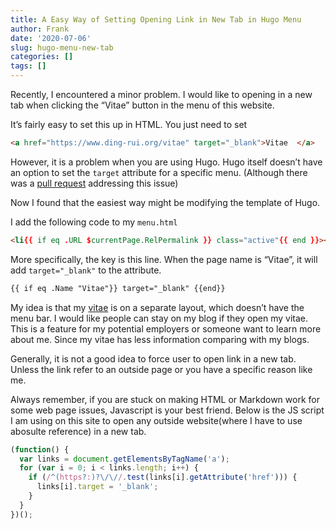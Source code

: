 ```yaml
---
title: A Easy Way of Setting Opening Link in New Tab in Hugo Menu
author: Frank
date: '2020-07-06'
slug: hugo-menu-new-tab
categories: []
tags: []
---
```


Recently, I encountered a minor problem. I would like to opening in a new tab when clicking the "Vitae" button in the menu of this website.

It's fairly easy to set this up in HTML. You just need to set

```html
<a href="https://www.ding-rui.org/vitae" target="_blank">Vitae  </a>
```

However, it is a problem when you are using Hugo. Hugo itself doesn't have an option to set the `target` attribute for a specific menu. (Although there was a [pull request](https://github.com/gohugoio/hugo/pull/4400) addressing this issue)

Now I found that the easiest way might be modifying the template of Hugo.

I add the following code to my `menu.html`

```html
<li{{ if eq .URL $currentPage.RelPermalink }} class="active"{{ end }}><a href="{{ .URL }}"{{ if eq .Name "Vitae"}} target="_blank" {{end}} >{{ .Name }}  </a></li>
```

More specifically, the key is this line. When the page name is "Vitae", it will add `target="_blank"` to the attribute.

```html
{{ if eq .Name "Vitae"}} target="_blank" {{end}}
```

My idea is that my [vitae](https://www.ding-rui.org/vitae) is on a separate layout, which doesn't have the menu bar. I would like people can stay on my blog if they open my vitae. This is a feature for my potential employers or someone want to learn more about me. Since my vitae has less information comparing with my blogs.

Generally, it is not a good idea to force user to open link in a new tab. Unless the link refer to an outside page or you have a specific reason like me.

Always remember, if you are stuck on making HTML or Markdown work for some web page issues, Javascript is your best friend. Below is the JS script I am using on this site to open any outside website(where I have to use abosulte reference) in a new tab.

```javascript
(function() {
  var links = document.getElementsByTagName('a');
  for (var i = 0; i < links.length; i++) {
    if (/^(https?:)?\/\//.test(links[i].getAttribute('href'))) {
      links[i].target = '_blank';
    }
  }
})();
```







